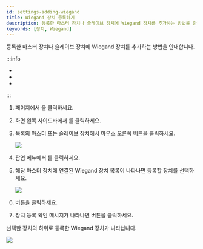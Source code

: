 ```yaml
---
id: settings-adding-wiegand
title: Wiegand 장치 등록하기
description: 등록한 마스터 장치나 슬레이브 장치에 Wiegand 장치를 추가하는 방법을 안내합니다.
keywords: [장치, Wiegand]
---
```


등록한 마스터 장치나 슬레이브 장치에 Wiegand 장치를 추가하는 방법을 안내합니다.

:::info

* <Glossary termid='master_device' />

* <Glossary termid='slave_device' />

* <Glossary termid='wiegand' />

:::

1. <Cmd sid='shell.header.launcher' /> 페이지에서 <Cmd sid='shell.header.setting' />을 클릭하세요.

1. 화면 왼쪽 사이드바에서 <Cmd sid='setting.menu.device.root' />를 클릭하세요.

1. <Cmd sid='menu.device.allDeviceGroups' product='2' /> 목록의 마스터 또는 슬레이브 장치에서 마우스 오른쪽 버튼을 클릭하세요.

    <Image src='/img/biostarx-setting-device-adding-wiegand.png' />

1. 팝업 메뉴에서 <Cmd sid='device.menu.addWiegandDevice' product='2' />를 클릭하세요.

1. 해당 마스터 장치에 연결된 Wiegand 장치 목록이 나타나면 등록할 장치를 선택하세요.

    <Image src='/img/biostarx-setting-device-adding-wiegand-list.png' />

1. <Cmd sid='button.add' product='2' /> 버튼을 클릭하세요.

1. 장치 등록 확인 메시지가 나타나면 <Cmd sid='button.apply' product='2' /> 버튼을 클릭하세요.

선택한 장치의 하위로 등록한 Wiegand 장치가 나타납니다.

<Image src='/img/biostarx-setting-device-adding-wiegand-ok.png' />